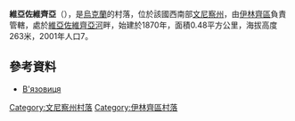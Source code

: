 {{coord|49|2|46|N|29|7|49|E|scale:30000|display=title}}

'''維亞佐維齊亞'''（{{lang-uk|В'язовиця}}），是[[烏克蘭|烏克蘭]]的村落，位於該國西南部[[文尼察州|文尼察州]]，由[[伊林齊區|伊林齊區]]負責管轄，處於[[維亞佐維齊亞河|維亞佐維齊亞河]]畔，始建於1870年，面積0.48平方公里，海拔高度263米，2001年人口7。

==參考資料==
*[http://w1.c1.rada.gov.ua/pls/z7502/A005?rdat1=27.10.2012&rf7571=1825 В'язовиця]{{dead link|date=2018年4月 |bot=InternetArchiveBot |fix-attempted=yes }}

[[Category:文尼察州村落|Category:文尼察州村落]]
[[Category:伊林齊區村落|Category:伊林齊區村落]]


{{Vinnytsia-geo-stub}}